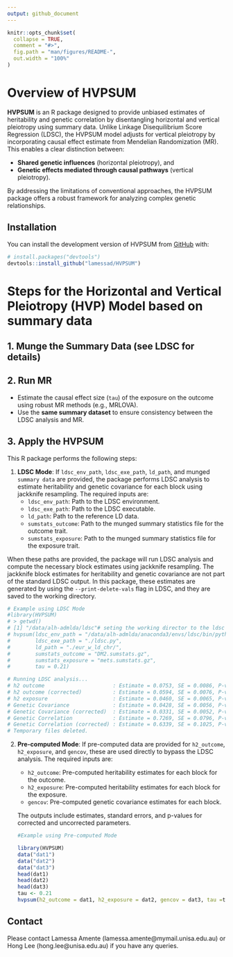 ```yaml
---
output: github_document
---
```


<!-- README.md is generated from README.Rmd. Please edit that file -->

```r
knitr::opts_chunk$set(
  collapse = TRUE,
  comment = "#>",
  fig.path = "man/figures/README-",
  out.width = "100%"
)
```

# Overview of HVPSUM

<!-- badges: start -->
<!-- badges: end -->

**HVPSUM** is an R package designed to provide unbiased estimates of heritability and genetic correlation by disentangling horizontal and vertical pleiotropy using summary data. Unlike Linkage Disequilibrium Score Regression (LDSC), the HVPSUM model adjusts for vertical pleiotropy by incorporating causal effect estimate from Mendelian Randomization (MR). This enables a clear distinction between:

- **Shared genetic influences** (horizontal pleiotropy), and
- **Genetic effects mediated through causal pathways** (vertical pleiotropy).

By addressing the limitations of conventional approaches, the HVPSUM package offers a robust framework for analyzing complex genetic relationships.

## Installation

You can install the development version of HVPSUM from [GitHub](https://github.com/) with:

```r
# install.packages("devtools")
devtools::install_github("lamessad/HVPSUM")
```

# Steps for the Horizontal and Vertical Pleiotropy (HVP) Model based on summary data

## 1. Munge the Summary Data (see LDSC for details)

## 2. Run MR

- Estimate the causal effect size (`tau`) of the exposure on the outcome using robust MR methods (e.g., MRLOVA).
- Use the **same summary dataset** to ensure consistency between the LDSC analysis and MR.

## 3. Apply the HVPSUM

This R package performs the following steps:

1. **LDSC Mode**: If `ldsc_env_path`, `ldsc_exe_path`, `ld_path`, and munged `summary data` are provided, the package performs LDSC analysis to estimate heritability and genetic covariance for each block using jackknife resampling. The required inputs are:
   - `ldsc_env_path`: Path to the LDSC environment.
   - `ldsc_exe_path`: Path to the LDSC executable.
   - `ld_path`: Path to the reference LD data.
   - `sumstats_outcome`: Path to the munged summary statistics file for the outcome trait.
   - `sumstats_exposure`: Path to the munged summary statistics file for the exposure trait.

  When these paths are provided, the package will run LDSC analysis and compute the necessary block estimates using jackknife resampling. The jackknife block estimates for heritability and genetic covariance are not part of the standard LDSC output. In this package, these estimates are generated by using the `--print-delete-vals` flag in LDSC, and they are saved to the working directory.
 
   ```r
   # Example using LDSC Mode
   #library(HVPSUM)
   # > getwd()
# [1] "/data/alh-admlda/ldsc"# seting the working director to the ldsc is crucial to run the ldsc smoothly
# hvpsum(ldsc_env_path = "/data/alh-admlda/anaconda3/envs/ldsc/bin/python",
#        ldsc_exe_path = "./ldsc.py",
#        ld_path = "./eur_w_ld_chr/",
#        sumstats_outcome = "DM2.sumstats.gz",
#        sumstats_exposure = "mets.sumstats.gz",
#        tau = 0.21)

# Running LDSC analysis...
# h2 outcome                      : Estimate = 0.0753, SE = 0.0086, P-value = < 2.22e-16
# h2 outcome (corrected)          : Estimate = 0.0594, SE = 0.0076, P-value = 5.9497e-15
# h2 exposure                     : Estimate = 0.0460, SE = 0.0065, P-value = 1.1615e-12
# Genetic Covariance              : Estimate = 0.0428, SE = 0.0056, P-value = 3.203e-14
# Genetic Covariance (corrected)  : Estimate = 0.0331, SE = 0.0052, P-value = 2.6609e-10
# Genetic Correlation             : Estimate = 0.7269, SE = 0.0796, P-value = < 2.22e-16
# Genetic Correlation (corrected) : Estimate = 0.6339, SE = 0.1025, P-value = 6.2006e-10
# Temporary files deleted.

   ```

2. **Pre-computed Mode**: If pre-computed data are provided for `h2_outcome`, `h2_exposure`, and `gencov`, these are used directly to bypass the LDSC analysis. The required inputs are:

   - `h2_outcome`: Pre-computed heritability estimates for each block for the outcome.
   - `h2_exposure`: Pre-computed heritability estimates for each block for the exposure.
   - `gencov`: Pre-computed genetic covariance estimates for each block.

   The outputs include estimates, standard errors, and p-values for corrected and uncorrected parameters.

   ```r
#Example using Pre-computed Mode

   library(HVPSUM)
   data("dat1")
   data("dat2")
   data("dat3")
   head(dat1)
   head(dat2)
   head(dat3)
   tau <- 0.21
   hvpsum(h2_outcome = dat1, h2_exposure = dat2, gencov = dat3, tau =tau)   
   ```

## Contact

Please contact Lamessa Amente (lamessa.amente@mymail.unisa.edu.au) or Hong Lee (hong.lee@unisa.edu.au) if you have any queries.
